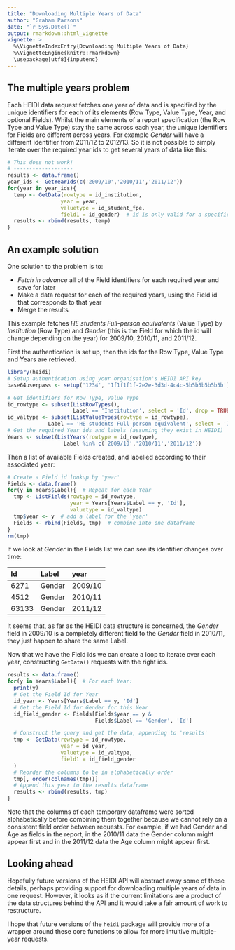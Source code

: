 ```yaml
---
title: "Downloading Multiple Years of Data"
author: "Graham Parsons"
date: "`r Sys.Date()`"
output: rmarkdown::html_vignette
vignette: >
  %\VignetteIndexEntry{Downloading Multiple Years of Data}
  %\VignetteEngine{knitr::rmarkdown}
  \usepackage[utf8]{inputenc}
---
```


The multiple years problem
--------------------------
Each HEIDI data request fetches one year of data and is specified by the unique identifiers for each of its elements (Row Type, Value Type, Year, and optional Fields). Whilst the main elements of a report specification (the Row Type and Value Type) stay the same across each year, the unique identifiers for Fields are different across years. For example *Gender* will have a different identifier from 2011/12 to 2012/13. So it is not possible to simply iterate over the required year ids to get several years of data like this:

```r
# This does not work!
# -------------------
results <- data.frame()
year_ids <- GetYearIds(c('2009/10','2010/11','2011/12'))
for(year in year_ids){
  temp <- GetData(rowtype = id_institution,
                 year = year,
                 valuetype = id_student_fpe,
                 field1 = id_gender)  # id is only valid for a specific year
  results <- rbind(results, temp)
}
```

An example solution
-------------------
One solution to the problem is to:

- *Fetch in advance* all of the Field identifiers for each required year and save for later
- Make a data request for each of the required years, using the Field id that corresponds to that year
- Merge the results

This example fetches *HE students Full-person equivalents* (Value Type) by *Institution* (Row Type) and *Gender* (this is the Field for which the id will change depending on the year) for 2009/10, 2010/11, and 2011/12.

First the authentication is set up, then the ids for the Row Type, Value Type and Years are retrieved.

```r
library(heidi)
# Setup authentication using your organisation's HEIDI API key
base64userpass <- setup('1234', '1f1f1f1f-2e2e-3d3d-4c4c-5b5b5b5b5b5b')

# Get identifiers for Row Type, Value Type
id_rowtype <- subset(ListRowTypes(), 
                     Label == 'Institution', select = 'Id', drop = TRUE)
id_valtype <- subset(ListValueTypes(rowtype = id_rowtype),
             Label == 'HE students Full-person equivalent', select = 'Id', drop = TRUE)
# Get the required Year ids and labels (assuming they exist in HEIDI)
Years <- subset(ListYears(rowtype = id_rowtype),
                  Label %in% c('2009/10','2010/11','2011/12'))
```

Then a list of available Fields created, and labelled according to their associated year:
```r
# Create a Field id lookup by 'year'
Fields <- data.frame()
for(y in Years$Label){  # Repeat for each Year
  tmp <- ListFields(rowtype = id_rowtype,
                    year = Years[Years$Label == y, 'Id'],
                    valuetype = id_valtype)
  tmp$year <- y  # add a label for the 'year'
  Fields <- rbind(Fields, tmp)  # combine into one dataframe
}
rm(tmp)
```

If we look at *Gender* in the Fields list we can see its identifier changes over time:

|Id    |Label  |year    |
|:-----|:------|:-------|
|6271  |Gender |2009/10 |
|4512  |Gender |2010/11 |
|63133 |Gender |2011/12 |

It seems that, as far as the HEIDI data structure is concerned, the *Gender* field in 2009/10 is a completely different field to the *Gender* field in 2010/11, they just happen to share the same Label.

Now that we have the Field ids we can create a loop to iterate over each year, constructing `GetData()` requests with the right ids.

```r
results <- data.frame()
for(y in Years$Label){  # For each Year:
  print(y)
  # Get the Field Id for Year
  id_year <- Years[Years$Label == y, 'Id']
  # Get the Field Id for Gender for this Year
  id_field_gender <- Fields[Fields$year == y &
                            Fields$Label == 'Gender', 'Id']

  # Construct the query and get the data, appending to 'results'
  tmp <- GetData(rowtype = id_rowtype,
                 year = id_year,
                 valuetype = id_valtype,
                 field1 = id_field_gender
  )
  # Reorder the columns to be in alphabetically order
  tmp[, order(colnames(tmp))]
  # Append this year to the results dataframe
  results <- rbind(results, tmp)
}
```

Note that the columns of each temporary dataframe were sorted alphabetically before combining them together because we cannot rely on a consistent field order between requests. For example, if we had Gender and Age as fields in the report, in the 2010/11 data the Gender column might appear first and in the 2011/12 data the Age column might appear first.

Looking ahead
-------------
Hopefully future versions of the HEIDI API will abstract away some of these details, perhaps providing support for downloading multiple years of data in one request. However, it looks as if the current limitations are a product of the data structures behind the API and it would take a fair amount of work to restructure.

I hope that future versions of the `heidi` package will provide more of a wrapper around these core functions to allow for more intuitive multiple-year requests.
